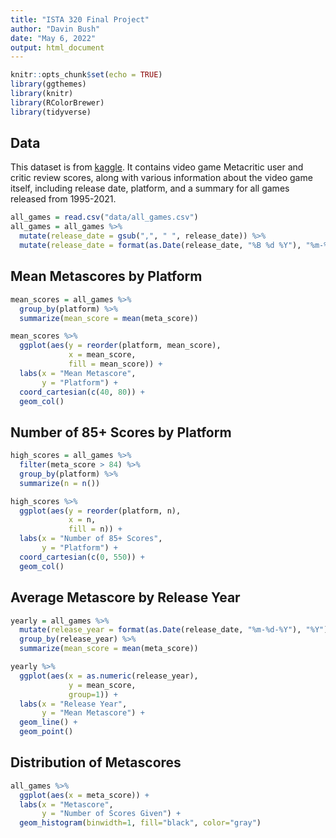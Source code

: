 ```yaml
---
title: "ISTA 320 Final Project"
author: "Davin Bush"
date: "May 6, 2022"
output: html_document
---
```


```r
knitr::opts_chunk$set(echo = TRUE) 
library(ggthemes)
library(knitr)
library(RColorBrewer)
library(tidyverse)
```

## Data

This dataset is from [kaggle](https://www.kaggle.com/datasets/deepcontractor/top-video-games-19952021-metacritic). It contains video game Metacritic user and critic review scores, along with various information about the video game itself, including release date, platform, and a summary for all games released from 1995-2021.

```r
all_games = read.csv("data/all_games.csv")
all_games = all_games %>%
  mutate(release_date = gsub(",", " ", release_date)) %>%
  mutate(release_date = format(as.Date(release_date, "%B %d %Y"), "%m-%d-%Y"))

```



## Mean Metascores by Platform

```r
mean_scores = all_games %>%
  group_by(platform) %>%
  summarize(mean_score = mean(meta_score))

mean_scores %>%
  ggplot(aes(y = reorder(platform, mean_score),
             x = mean_score,
             fill = mean_score)) +
  labs(x = "Mean Metascore",
       y = "Platform") +
  coord_cartesian(c(40, 80)) +
  geom_col()
```

## Number of 85+ Scores by Platform

```r
high_scores = all_games %>%
  filter(meta_score > 84) %>%
  group_by(platform) %>%
  summarize(n = n())

high_scores %>%
  ggplot(aes(y = reorder(platform, n),
             x = n,
             fill = n)) +
  labs(x = "Number of 85+ Scores",
       y = "Platform") +
  coord_cartesian(c(0, 550)) +
  geom_col()
```

## Average Metascore by Release Year

```r
yearly = all_games %>%
  mutate(release_year = format(as.Date(release_date, "%m-%d-%Y"), "%Y")) %>%
  group_by(release_year) %>%
  summarize(mean_score = mean(meta_score))

yearly %>%
  ggplot(aes(x = as.numeric(release_year),
             y = mean_score,
             group=1)) +
  labs(x = "Release Year",
       y = "Mean Metascore") +
  geom_line() +
  geom_point() 
```

## Distribution of Metascores

```r
all_games %>%
  ggplot(aes(x = meta_score)) +
  labs(x = "Metascore",
       y = "Number of Scores Given") +
  geom_histogram(binwidth=1, fill="black", color="gray")
```
